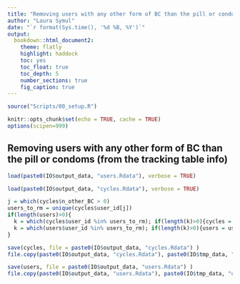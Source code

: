 ```yaml
---
title: "Removing users with any other form of BC than the pill or condoms"
author: "Laura Symul"
date: "`r format(Sys.time(), '%d %B, %Y')`"
output: 
  bookdown::html_document2: 
    theme: flatly
    highlight: haddock
    toc: yes
    toc_float: true
    toc_depth: 5
    number_sections: true
    fig_caption: true
---
```




```r
source("Scripts/00_setup.R")
```


```r
knitr::opts_chunk$set(echo = TRUE, cache = TRUE)
options(scipen=999)
```


## Removing users with any other form of BC than the pill or condoms (from the tracking table info)


```r
load(paste0(IO$output_data, "users.Rdata"), verbose = TRUE)
```


```r
load(paste0(IO$output_data, "cycles.Rdata"), verbose = TRUE)
```


```r

j = which(cycles$n_other_BC > 0)
users_to_rm = unique(cycles$user_id[j])
if(length(users)>0){
  k = which(cycles$user_id %in% users_to_rm); if(length(k)>0){cycles = cycles[-k,]}
  k = which(users$user_id %in% users_to_rm); if(length(k)>0){users = users[-k,]}
}

save(cycles, file = paste0(IO$output_data, "cycles.Rdata") )
file.copy(paste0(IO$output_data, "cycles.Rdata"), paste0(IO$tmp_data, "cycles_after_BC_pre_filtering.Rdata"), overwrite = TRUE)

save(users, file = paste0(IO$output_data, "users.Rdata") )
file.copy(paste0(IO$output_data, "users.Rdata"), paste0(IO$tmp_data, "user_after_BC_pre_filtering.Rdata"), overwrite = TRUE)
```





